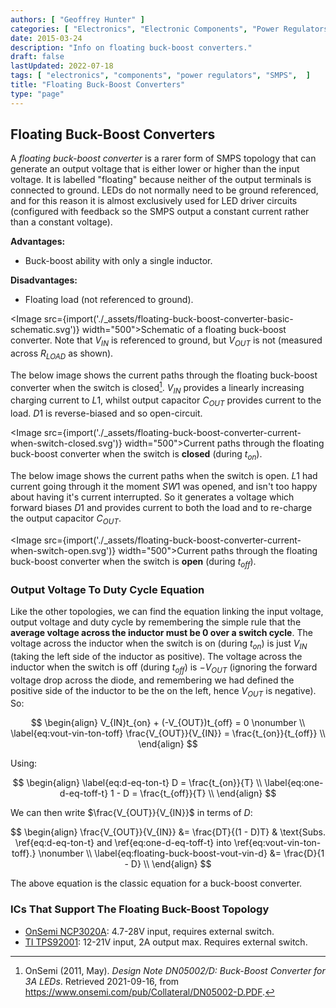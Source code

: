 ```yaml
---
authors: [ "Geoffrey Hunter" ]
categories: [ "Electronics", "Electronic Components", "Power Regulators" ]
date: 2015-03-24
description: "Info on floating buck-boost converters."
draft: false
lastUpdated: 2022-07-18
tags: [ "electronics", "components", "power regulators", "SMPS",  ]
title: "Floating Buck-Boost Converters"
type: "page"
---
```



## Floating Buck-Boost Converters

A _floating buck-boost converter_ is a rarer form of SMPS topology that can generate an output voltage that is either lower or higher than the input voltage. It is labelled "floating" because neither of the output terminals is connected to ground. LEDs do not normally need to be ground referenced, and for this reason it is almost exclusively used for LED driver circuits (configured with feedback so the SMPS output a constant current rather than a constant voltage).

**Advantages:**

* Buck-boost ability with only a single inductor.

**Disadvantages:**

* Floating load (not referenced to ground).

<Image src={import('./_assets/floating-buck-boost-converter-basic-schematic.svg')} width="500">Schematic of a floating buck-boost converter. Note that $V_{IN}$ is referenced to ground, but $V_{OUT}$ is not (measured across $R_{LOAD}$ as shown).</Image>

The below image shows the current paths through the floating buck-boost converter when the switch is closed[^bib-onsemi-floating-buck-boost]. $V_{IN}$ provides a linearly increasing charging current to $L1$, whilst output capacitor $C_{OUT}$ provides current to the load. $D1$ is reverse-biased and so open-circuit.

<Image src={import('./_assets/floating-buck-boost-converter-current-when-switch-closed.svg')} width="500">Current paths through the floating buck-boost converter when the switch is **closed** (during $t_{on}$).</Image>

The below image shows the current paths when the switch is open. $L1$ had current going through it the moment $SW1$ was opened, and isn't too happy about having it's current interrupted. So it generates a voltage which forward biases $D1$ and provides current to both the load and to re-charge the output capacitor $C_{OUT}$.

<Image src={import('./_assets/floating-buck-boost-converter-current-when-switch-open.svg')} width="500">Current paths through the floating buck-boost converter when the switch is **open** (during $t_{off}$).</Image>

### Output Voltage To Duty Cycle Equation

Like the other topologies, we can find the equation linking the input voltage, output voltage and duty cycle by remembering the simple rule that the **average voltage across the inductor must be 0 over a switch cycle**. The voltage across the inductor when the switch is on (during $t_{on}$) is just $V_{IN}$ (taking the left side of the inductor as positive). The voltage across the inductor when the switch is off (during $t_{off}$) is $-V_{OUT}$ (ignoring the forward voltage drop across the diode, and remembering we had defined the positive side of the inductor to be the on the left, hence $V_{OUT}$ is negative). So: 

$$
\begin{align}
V_{IN}t_{on} + (-V_{OUT})t_{off} = 0 \nonumber \\
\label{eq:vout-vin-ton-toff}
\frac{V_{OUT}}{V_{IN}} = \frac{t_{on}}{t_{off}} \\
\end{align}
$$

Using:

$$
\begin{align}
\label{eq:d-eq-ton-t}
D = \frac{t_{on}}{T} \\
\label{eq:one-d-eq-toff-t}
1 - D = \frac{t_{off}}{T} \\
\end{align}
$$

We can then write $\frac{V_{OUT}}{V_{IN}}$ in terms of $D$:

$$
\begin{align}
\frac{V_{OUT}}{V_{IN}} &= \frac{DT}{(1 - D)T} & \text{Subs. \ref{eq:d-eq-ton-t} and \ref{eq:one-d-eq-toff-t} into \ref{eq:vout-vin-ton-toff}.} \nonumber \\
                        \label{eq:floating-buck-boost-vout-vin-d}
                       &= \frac{D}{1 - D} \\
\end{align}
$$

The above equation is the classic equation for a buck-boost converter.

### ICs That Support The Floating Buck-Boost Topology

* [OnSemi NCP3020A](https://www.onsemi.com/pdf/datasheet/ncp3020-d.pdf): 4.7-28V input, requires external switch.
* [TI TPS92001](https://www.ti.com/product/TPS92001): 12-21V input, 2A output max. Requires external switch.

[^bib-microsemi-v-i-mode]:  Maniktala, Sanjaya (2012). _Voltage-Mode, Current-Mode (and Hysteretic Control)_. Microsemi. Retrieved 2021-08-22, from https://www.microsemi.com/document-portal/doc_view/124786-voltage-mode-current-mode-and-hysteretic-control.
[^bib-onsemi-floating-buck-boost]:  OnSemi (2011, May). _Design Note DN05002/D: Buck-Boost Converter for 3A LEDs_. Retrieved 2021-09-16, from https://www.onsemi.com/pub/Collateral/DN05002-D.PDF.